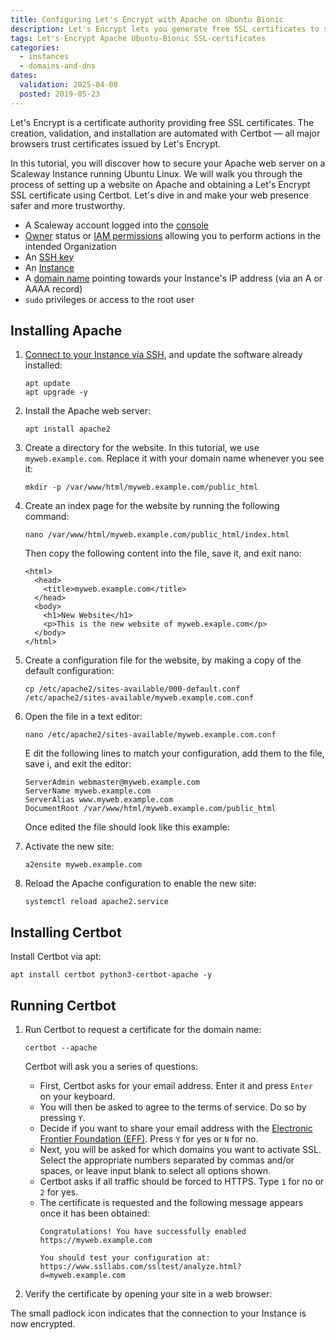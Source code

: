 ```yaml
---
title: Configuring Let's Encrypt with Apache on Ubuntu Bionic
description: Let's Encrypt lets you generate free SSL certificates to secure the connection between client and server
tags: Let's-Encrypt Apache Ubuntu-Bionic SSL-certificates
categories:
  - instances
  - domains-and-dns
dates:
  validation: 2025-04-08
  posted: 2019-05-23
---
```




Let's Encrypt is a certificate authority providing free SSL certificates. The creation, validation, and installation are automated with Certbot — all major browsers trust certificates issued by Let's Encrypt.

In this tutorial, you will discover how to secure your Apache web server on a Scaleway Instance running Ubuntu Linux. 
We will walk you through the process of setting up a website on Apache and obtaining a Let's Encrypt SSL certificate using Certbot. Let's dive in and make your web presence safer and more trustworthy.

<Requirements />

- A Scaleway account logged into the [console](https://console.scaleway.com)
- [Owner](/iam/concepts/#owner) status or [IAM permissions](/iam/concepts/#permission) allowing you to perform actions in the intended Organization
- An [SSH key](/organizations-and-projects/how-to/create-ssh-key/)
- An [Instance](/instances/how-to/create-an-instance/)
- A [domain name](/domains-and-dns/quickstart/) pointing towards your Instance's IP address (via an A or AAAA record)
- `sudo` privileges or access to the root user

## Installing Apache

1. [Connect to your Instance via SSH](/instances/how-to/connect-to-instance/), and update the software already installed:
    ```
    apt update
    apt upgrade -y
    ```
2. Install the Apache web server:
    ```
    apt install apache2
    ```
3. Create a directory for the website. In this tutorial, we use `myweb.example.com`. Replace it with your domain name whenever you see it:
    ```
    mkdir -p /var/www/html/myweb.example.com/public_html
    ```
4. Create an index page for the website by running the following command:
    ```
    nano /var/www/html/myweb.example.com/public_html/index.html
    ```

    Then copy the following content into the file, save it, and exit nano:

    ```
    <html>
      <head>
        <title>myweb.example.com</title>
      </head>
      <body>
        <h1>New Website</h1>
        <p>This is the new website of myweb.exaple.com</p>
      </body>
    </html>
    ```
5. Create a configuration file for the website, by making a copy of the default configuration:
    ```
    cp /etc/apache2/sites-available/000-default.conf /etc/apache2/sites-available/myweb.example.com.conf
    ```
6. Open the file in a text editor:
    ```
    nano /etc/apache2/sites-available/myweb.example.com.conf
    ```
    E
    dit the following lines to match your configuration, add them to the file, save i, and exit the editor:

    ```
    ServerAdmin webmaster@myweb.example.com
    ServerName myweb.example.com
    ServerAlias www.myweb.example.com
    DocumentRoot /var/www/html/myweb.example.com/public_html
    ```

    Once edited the file should look like this example:

    <Lightbox image={image} alt="" />
7. Activate the new site:
    ```
    a2ensite myweb.example.com
    ```
8. Reload the Apache configuration to enable the new site:
    ```
    systemctl reload apache2.service
    ```

## Installing Certbot

Install Certbot via apt:
```
apt install certbot python3-certbot-apache -y
```

## Running Certbot

1. Run Certbot to request a certificate for the domain name:
    ```
    certbot --apache
    ```

    Certbot will ask you a series of questions:

    - First, Certbot asks for your email address. Enter it and press `Enter` on your keyboard.
    - You will then be asked to agree to the terms of service. Do so by pressing `Y`.
    - Decide if you want to share your email address with the [Electronic Frontier Foundation (EFF)](https://www.eff.org/). Press `Y` for yes or `N` for no.
    - Next, you will be asked for which domains you want to activate SSL. Select the appropriate numbers separated by commas and/or spaces, or leave input blank to select all options shown.
    - Certbot asks if all traffic should be forced to HTTPS. Type `1` for no or `2` for yes.
    - The certificate is requested and the following message appears once it has been obtained:
      ```
      Congratulations! You have successfully enabled https://myweb.example.com

      You should test your configuration at:
      https://www.ssllabs.com/ssltest/analyze.html?d=myweb.example.com
      ```
2. Verify the certificate by opening your site in a web browser:
    <Lightbox image={image2} alt="" />

The small padlock icon indicates that the connection to your Instance is now encrypted.